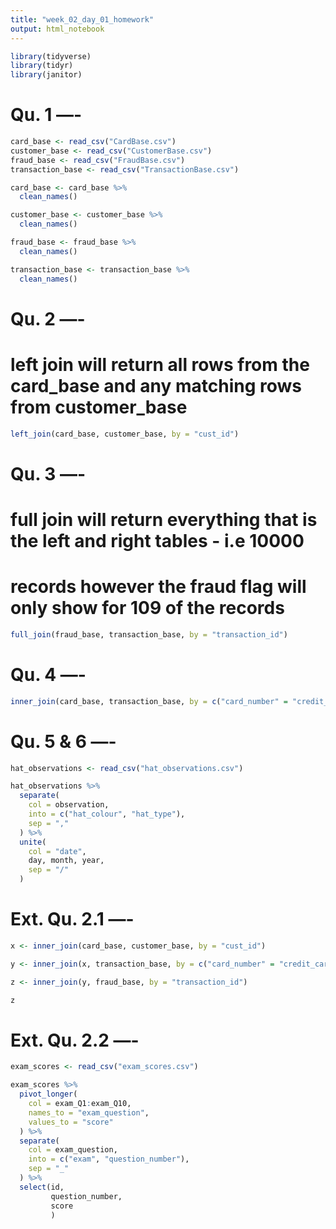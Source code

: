 ```yaml
---
title: "week_02_day_01_homework"
output: html_notebook
---
```


```r
library(tidyverse)
library(tidyr)
library(janitor)
```

# Qu. 1 ----

```r
card_base <- read_csv("CardBase.csv")
customer_base <- read_csv("CustomerBase.csv")
fraud_base <- read_csv("FraudBase.csv")
transaction_base <- read_csv("TransactionBase.csv")
```

```r
card_base <- card_base %>% 
  clean_names()

customer_base <- customer_base %>% 
  clean_names()

fraud_base <- fraud_base %>% 
  clean_names()

transaction_base <- transaction_base %>% 
  clean_names()
```

# Qu. 2 ----

# left join will return all rows from the card_base and any matching rows from customer_base

```r
left_join(card_base, customer_base, by = "cust_id")
```

# Qu. 3 ----

# full join will return everything that is the left and right tables - i.e 10000 
# records however the fraud flag will only show for 109 of the records

```r
full_join(fraud_base, transaction_base, by = "transaction_id")
```

# Qu. 4 ----

```r
inner_join(card_base, transaction_base, by = c("card_number" = "credit_card_id"))
```

# Qu. 5 & 6 ----

```r
hat_observations <- read_csv("hat_observations.csv")
```

```r
hat_observations %>% 
  separate(
    col = observation,
    into = c("hat_colour", "hat_type"),
    sep = ","
  ) %>% 
  unite(
    col = "date",
    day, month, year,
    sep = "/"
  )
```

# Ext. Qu. 2.1 ----

```r
x <- inner_join(card_base, customer_base, by = "cust_id")

y <- inner_join(x, transaction_base, by = c("card_number" = "credit_card_id"))

z <- inner_join(y, fraud_base, by = "transaction_id")

z
```

# Ext. Qu. 2.2 ----

```r
exam_scores <- read_csv("exam_scores.csv")
```

```r
exam_scores %>% 
  pivot_longer(
    col = exam_Q1:exam_Q10,
    names_to = "exam_question",
    values_to = "score"
  ) %>% 
  separate(
    col = exam_question,
    into = c("exam", "question_number"),
    sep = "_"
  ) %>% 
  select(id,
         question_number,
         score
         )

  
```

